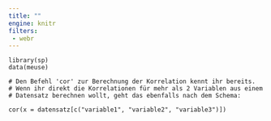 ```yaml
---
title: ""
engine: knitr
filters:
 - webr
---
```



```webr-r
library(sp)
data(meuse)

# Den Befehl 'cor' zur Berechnung der Korrelation kennt ihr bereits. 
# Wenn ihr direkt die Korrelationen für mehr als 2 Variablen aus einem 
# Datensatz berechnen wollt, geht das ebenfalls nach dem Schema:

cor(x = datensatz[c("variable1", "variable2", "variable3")])


```

